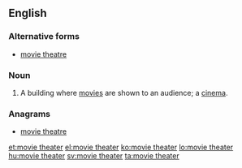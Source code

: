 ==English==

===Alternative forms===
* [[movie theatre]]

===Noun===
{{en-noun|sg=[[movie]] [[theater]]}}

# {{US}} A building where [[movie]]s are shown to an audience; a [[cinema]].

===Anagrams===
* [[movie theatre#English|movie theatre]]

[[et:movie theater]]
[[el:movie theater]]
[[ko:movie theater]]
[[lo:movie theater]]
[[hu:movie theater]]
[[sv:movie theater]]
[[ta:movie theater]]